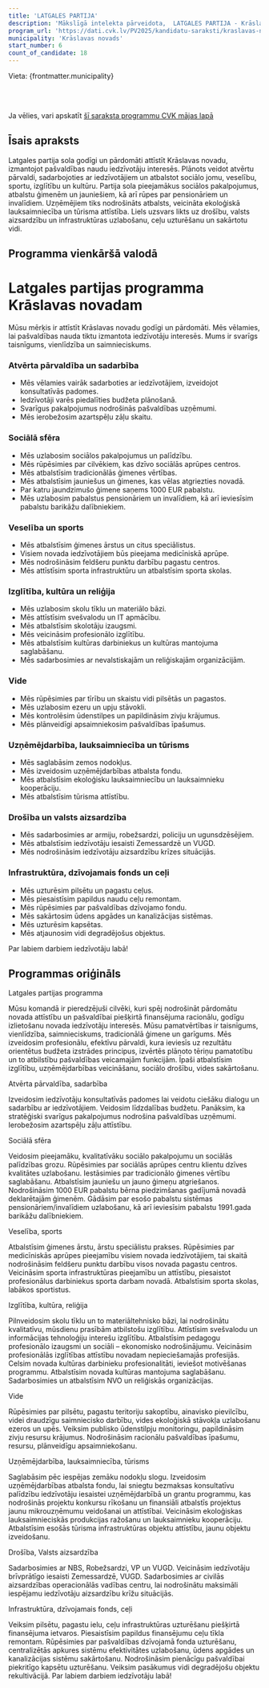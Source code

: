 ```yaml
---
title: 'LATGALES PARTIJA'
description: 'Mākslīgā intelekta pārveidota,  LATGALES PARTIJA - Krāslavas novads programma vienkāršā valodā'
program_url: 'https://dati.cvk.lv/PV2025/kandidatu-saraksti/kraslavas-novads/latgales-partija'
municipality: 'Krāslavas novads'
start_number: 6
count_of_candidate: 18
---
```



Vieta: {frontmatter.municipality}<br/>

<Badge text="Sociālā palīdzība" variant="note" size="small" /> <Badge text="Uzņēmējdarbības atbalsts" variant="note" size="small" /> <Badge text="Infrastruktūras attīstība" variant="note" size="small" /> <Badge text="Izglītības kvalitāte" variant="note" size="small" /> <Badge text="Veselības aprūpes pieejamība" variant="note" size="small" />

<br/><br/> 

<Card title='Šis ir mākslīga intelekta ģenerēts apraksts' icon='starlight'>
    Ja vēlies, vari apskatīt <a href={frontmatter.program_url} target='_blank'>šī saraksta programmu CVK mājas lapā</a>
    </Card>

## Īsais apraksts

Latgales partija sola godīgi un pārdomāti attīstīt Krāslavas novadu, izmantojot pašvaldības naudu iedzīvotāju interesēs. Plānots veidot atvērtu pārvaldi, sadarbojoties ar iedzīvotājiem un atbalstot sociālo jomu, veselību, sportu, izglītību un kultūru. Partija sola pieejamākus sociālos pakalpojumus, atbalstu ģimenēm un jauniešiem, kā arī rūpes par pensionāriem un invalīdiem. Uzņēmējiem tiks nodrošināts atbalsts, veicināta ekoloģiskā lauksaimniecība un tūrisma attīstība. Liels uzsvars likts uz drošību, valsts aizsardzību un infrastruktūras uzlabošanu, ceļu uzturēšanu un sakārtotu vidi.

## Programma vienkāršā valodā

# Latgales partijas programma Krāslavas novadam

Mūsu mērķis ir attīstīt Krāslavas novadu godīgi un pārdomāti. Mēs vēlamies, lai pašvaldības nauda tiktu izmantota iedzīvotāju interesēs. Mums ir svarīgs taisnīgums, vienlīdzība un saimnieciskums.

### Atvērta pārvaldība un sadarbība

*   Mēs vēlamies vairāk sadarboties ar iedzīvotājiem, izveidojot konsultatīvās padomes.
*   Iedzīvotāji varēs piedalīties budžeta plānošanā.
*   Svarīgus pakalpojumus nodrošinās pašvaldības uzņēmumi.
*   Mēs ierobežosim azartspēļu zāļu skaitu.

### Sociālā sfēra

*   Mēs uzlabosim sociālos pakalpojumus un palīdzību.
*   Mēs rūpēsimies par cilvēkiem, kas dzīvo sociālās aprūpes centros.
*   Mēs atbalstīsim tradicionālās ģimenes vērtības.
*   Mēs atbalstīsim jauniešus un ģimenes, kas vēlas atgriezties novadā.
*   Par katru jaundzimušo ģimene saņems 1000 EUR pabalstu.
*   Mēs uzlabosim pabalstus pensionāriem un invalīdiem, kā arī ieviesīsim pabalstu barikāžu dalībniekiem.

### Veselība un sports

*   Mēs atbalstīsim ģimenes ārstus un citus speciālistus.
*   Visiem novada iedzīvotājiem būs pieejama medicīniskā aprūpe.
*   Mēs nodrošināsim feldšeru punktu darbību pagastu centros.
*   Mēs attīstīsim sporta infrastruktūru un atbalstīsim sporta skolas.

### Izglītība, kultūra un reliģija

*   Mēs uzlabosim skolu tīklu un materiālo bāzi.
*   Mēs attīstīsim svešvalodu un IT apmācību.
*   Mēs atbalstīsim skolotāju izaugsmi.
*   Mēs veicināsim profesionālo izglītību.
*   Mēs atbalstīsim kultūras darbiniekus un kultūras mantojuma saglabāšanu.
*   Mēs sadarbosimies ar nevalstiskajām un reliģiskajām organizācijām.

### Vide

*   Mēs rūpēsimies par tīrību un skaistu vidi pilsētās un pagastos.
*   Mēs uzlabosim ezeru un upju stāvokli.
*   Mēs kontrolēsim ūdenstilpes un papildināsim zivju krājumus.
*   Mēs plānveidīgi apsaimniekosim pašvaldības īpašumus.

### Uzņēmējdarbība, lauksaimniecība un tūrisms

*   Mēs saglabāsim zemos nodokļus.
*   Mēs izveidosim uzņēmējdarbības atbalsta fondu.
*   Mēs atbalstīsim ekoloģisku lauksaimniecību un lauksaimnieku kooperāciju.
*   Mēs atbalstīsim tūrisma attīstību.

### Drošība un valsts aizsardzība

*   Mēs sadarbosimies ar armiju, robežsardzi, policiju un ugunsdzēsējiem.
*   Mēs atbalstīsim iedzīvotāju iesaisti Zemessardzē un VUGD.
*   Mēs nodrošināsim iedzīvotāju aizsardzību krīzes situācijās.

### Infrastruktūra, dzīvojamais fonds un ceļi

*   Mēs uzturēsim pilsētu un pagastu ceļus.
*   Mēs piesaistīsim papildus naudu ceļu remontam.
*   Mēs rūpēsimies par pašvaldības dzīvojamo fondu.
*   Mēs sakārtosim ūdens apgādes un kanalizācijas sistēmas.
*   Mēs uzturēsim kapsētas.
*   Mēs atjaunosim vidi degradējošus objektus.

Par labiem darbiem iedzīvotāju labā!

## Programmas oriģināls

Latgales partijas programma

Mūsu komandā ir pieredzējuši cilvēki, kuri spēj nodrošināt pārdomātu novada attīstību un pašvaldībai piešķirtā finansējuma racionālu, godīgu izlietošanu novada iedzīvotāju interesēs. Mūsu pamatvērtības ir taisnīgums, vienlīdzība, saimnieciskums, tradicionālā ģimene un garīgums. Mēs izveidosim profesionālu, efektīvu pārvaldi, kura ieviesīs uz rezultātu orientētus budžeta izstrādes principus, izvērtēs plānoto tēriņu pamatotību un to atbilstību pašvaldības veicamajām funkcijām. Īpaši atbalstīsim izglītību, uzņēmējdarbības veicināšanu, sociālo drošību, vides sakārtošanu.

Atvērta pārvaldība, sadarbība

Izveidosim iedzīvotāju konsultatīvās padomes lai veidotu ciešāku dialogu un sadarbību ar iedzīvotājiem. Veidosim līdzdalības budžetu. Panāksim, ka stratēģiski svarīgus pakalpojumus nodrošina pašvaldības uzņēmumi. Ierobežosim azartspēļu zāļu attīstību.

Sociālā sfēra

Veidosim pieejamāku, kvalitatīvāku sociālo pakalpojumu un sociālās palīdzības grozu. Rūpēsimies par sociālās aprūpes centru klientu dzīves kvalitātes uzlabošanu. Iestāsimies par tradicionālo ģimenes vērtību saglabāšanu. Atbalstīsim jauniešu un jauno ģimeņu atgriešanos. Nodrošināsim 1000 EUR pabalstu bērna piedzimšanas gadījumā novadā deklarētajām ģimenēm. Gādāsim par esošo pabalstu sistēmas pensionāriem/invalīdiem uzlabošanu, kā arī ieviesīsim pabalstu 1991.gada barikāžu dalībniekiem.

Veselība, sports

Atbalstīsim ģimenes ārstu, ārstu speciālistu prakses. Rūpēsimies par medicīniskās aprūpes pieejamību visiem novada iedzīvotājiem, tai skaitā nodrošināsim feldšeru punktu darbību visos novada pagastu centros. Veicināsim sporta infrastruktūras pieejamību un attīstību, piesaistot profesionālus darbiniekus sporta darbam novadā. Atbalstīsim sporta skolas, labākos sportistus.

Izglītība, kultūra, reliģija

Pilnveidosim skolu tīklu un to materiāltehnisko bāzi, lai nodrošinātu kvalitatīvu, mūsdienu prasībām atbilstošu izglītību. Attīstīsim svešvalodu un informācijas tehnoloģiju interešu izglītību. Atbalstīsim pedagogu profesionālo izaugsmi un sociāli – ekonomisko nodrošinājumu. Veicināsim profesionālās izglītības attīstību novadam nepieciešamajās profesijās. Celsim novada kultūras darbinieku profesionalitāti, ieviešot motivēšanas programmu. Atbalstīsim novada kultūras mantojuma saglabāšanu. Sadarbosimies un atbalstīsim NVO un reliģiskās organizācijas.

Vide

Rūpēsimies par pilsētu, pagastu teritoriju sakoptību, ainavisko pievilcību, videi draudzīgu saimniecisko darbību, vides ekoloģiskā stāvokļa uzlabošanu ezeros un upēs. Veiksim publisko ūdenstilpju monitoringu, papildināsim zivju resursu krājumus. Nodrošināsim racionālu pašvaldības īpašumu, resursu, plānveidīgu apsaimniekošanu.

Uzņēmējdarbība, lauksaimniecība, tūrisms

Saglabāsim pēc iespējas zemāku nodokļu slogu. Izveidosim uzņēmējdarbības atbalsta fondu, lai sniegtu bezmaksas konsultatīvu palīdzību iedzīvotāju iesaistei uzņēmējdarbībā un grantu programmu, kas nodrošinās projektu konkursu rīkošanu un finansiāli atbalstīs projektus jaunu mikrouzņēmumu veidošanai un attīstībai. Veicināsim ekoloģiskas lauksaimnieciskās produkcijas ražošanu un lauksaimnieku kooperāciju. Atbalstīsim esošās tūrisma infrastruktūras objektu attīstību, jaunu objektu izveidošanu.

Drošība, Valsts aizsardzība

Sadarbosimies ar NBS, Robežsardzi, VP un VUGD. Veicināsim iedzīvotāju brīvprātīgo iesaisti Zemessardzē, VUGD. Sadarbosimies ar civilās aizsardzības operacionālās vadības centru, lai nodrošinātu maksimāli iespējamu iedzīvotāju aizsardzību krīžu situācijās.

Infrastruktūra, dzīvojamais fonds, ceļi

Veiksim pilsētu, pagastu ielu, ceļu infrastruktūras uzturēšanu piešķirtā finansējuma ietvaros. Piesaistīsim papildus finansējumu ceļu tīkla remontam. Rūpēsimies par pašvaldības dzīvojamā fonda uzturēšanu, centralizētās apkures sistēmu efektivitātes uzlabošanu, ūdens apgādes un kanalizācijas sistēmu sakārtošanu. Nodrošināsim pienācīgu pašvaldībai piekritīgo kapsētu uzturēšanu. Veiksim pasākumus vidi degradējošu objektu rekultivācijā.
Par labiem darbiem iedzīvotāju labā!
